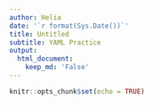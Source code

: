 ```yaml
---
author: Helia
date: '`r format(Sys.Date())`'
title: Untitled
subtitle: YAML Practice
output:
  html_document:
    keep_md: 'False'
---
```


```r
knitr::opts_chunk$set(echo = TRUE)
```
